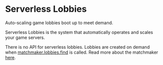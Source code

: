 
# Serverless Lobbies

<Summary>Auto-scaling game lobbies boot up to meet demand.</Summary>

Serverless Lobbies is the system that automatically operates and scales your game servers.

There is no API for serverless lobbies. Lobbies are created on demand when [matchmaker.lobbies.find](/matchmaker/api/post-lobbies/find) is called. Read more about the matchmaker [here](/matchmaker/introduction).

<ResourceGroup>
  <Resource
    title='Rivet Game Guard'
    icon={faShieldHalved}
        href='/serverless-lobbies/concepts/game-guard'
  />
  <Resource
    title='Supported protocols'
    icon={faPlug}
        href='/serverless-lobbies/concepts/protocols'
  />
  <Resource
    title='Available regions'
    icon={faGlobe}
        href='/serverless-lobbies/concepts/available-regions'
  />
  <Resource
    title='Available tiers'
    icon={faServer}
        href='/serverless-lobbies/concepts/available-tiers'
  />
</ResourceGroup>
